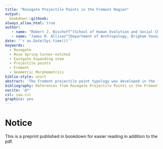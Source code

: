 ```yaml
---
title: "Rosegate Projectile Points in the Fremont Region"
output: 
  bookdown::gitbook:
always_allow_html: true
author:
   - name: "Robert J. Bischoff^[School of Human Evolution and Social Change, Arizona State University, rbischoff@asu.edu]"
   - name: "James R. Allison^[Department of Anthropology, Brigham Young University]"
date: "`r as.Date(Sys.time())`"
keywords:
  - Rosegate
  - Rose Spring Corner-notched
  - Eastgate Expanding-stem
  - Projectile points
  - Fremont
  - Geometric Morphometrics
biblio-style: unsrt
abstract: 'The Fremont projectile point typology was developed in the 1980s. An early revision combined the Rose Spring Corner-notched and Eastgate Expanding-stem types into a combined Rosegate type with an end date of AD 900-1000. Some archaeologists recognize that these projectile points persist to approximately AD 1300 but others use the earlier date range, and much of the relevant information is confined to gray literature. Furthermore, there is a varied approach to these types. Some use the original two types, while others use Rosegate or a combination of Rosegate, Rose Spring, and Eastgate. We used projectile point typology data, illustrations, and photographs to study the temporal range and morphological variation of Rosegate points. We find that Rosegate points were in common use for the duration of the Fremont period (ca. AD 1300), with some decline over time. A spatial analysis demonstrates that the points are widespread in the Fremont region but are not evenly distributed. Our morphological analysis does not support the separation of Rosegate points into two distinct types.'
bibliography: References from Rosegate Projectile Points in the Fremont Region.bib
nocite: '@*'
csl: saa.csl
graphics: yes
---
```


# Notice

This is a preprint published in bookdown for easier reading in addition to the pdf. 